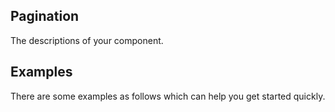 

<Meta title="Components/Navigation/Pagination" component={Pagination} />

## Pagination

The descriptions of your component.

## Examples

There are some examples as follows which can help you get started quickly.

<Canvas>
  <Story name="your name"></Story>
</Canvas>

<ReadMe />
